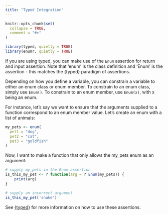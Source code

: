 ```yaml
---
title: "Typed Integration"
---
```


```r
knitr::opts_chunk$set(
  collapse = TRUE,
  comment = "#>"
)
```

```r
library(typed, quietly = TRUE)
library(enumr, quietly = TRUE)
```


If you are using typed, you can make use of the `Enum` assertion for return and input assertion. Note that 'enum' is the class definition and 'Enum' is the assertion - this matches the {typed} paradigm of assertions.

Depending on how you define a variable, you can constrain a variable to either an enum class or enum member. To constrain to an enum class, simply use `Enum()`. To constrain to an enum member, use `Enum(x)`, with x being an enum.

For instance, let's say we want to ensure that the arguments supplied to a function correspond to an enum member value. Let's create an enum with a list of animals:

```r
my_pets <- enum(
  pet1 = "dog",
  pet2 = "cat",
  pet3 = "goldfish"
)
```

Now, I want to make a function that only allows the my_pets enum as an argument:

```r
# supply my_pets in the Enum assertion
is_this_my_pet <- ? function(arg = ? Enum(my_pets)) {
    print(arg)
}

# supply an incorrect argument
is_this_my_pet('snake')
```

See [{typed}](https://moodymudskipper.github.io/typed/) for more information on how to use these assertions.